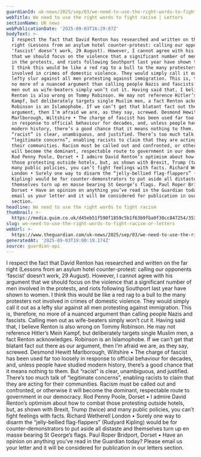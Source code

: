 ```yaml
---
guardianId: uk-news/2025/sep/03/we-need-to-use-the-right-words-to-fight-racism
webTitle: We need to use the right words to fight racism | Letters
sectionName: UK news
webPublicationDate: '2025-09-03T16:29:07Z'
bodyText: >-
  I respect the fact that David Renton has researched and written on the far
  right (Lessons from an asylum hotel counter-protest: calling our opponents
  ‘fascist’ doesn’t work, 29 August). However, I cannot agree with his argument
  that we should focus on the violence that a significant number of men involved
  in the protests, and riots following Southport last year have shown to women.
  I think this would be like a red rag to a bull to the many protesters not
  involved in crimes of domestic violence. They would simply call it out as a
  lefty slur against all men protesting against immigration. This is, therefore,
  no more of a nuanced argument than calling people Nazis and fascists. Calling
  men out as wife-beaters simply won’t cut it. Having said that, I believe
  Renton is also wrong on Tommy Robinson. He may not reference Hitler’s Mein
  Kampf, but deliberately targets single Muslim men, a fact Renton acknowledges.
  Robinson is an Islamophobe. If we can’t get that blatant fact out there as our
  argument, then I’m afraid we are, as they say, screwed. Desmond Hewitt
  Marlborough, Wiltshire • The charge of fascist has been used far too loosely
  in response to official behaviour for decades, and, unless people have studied
  modern history, there’s a good chance that it means nothing to them. But
  “racist” is clear, unambiguous, and justified. There’s too much talk of
  “legitimate concerns”, enabling racists to claim that they are acting for
  their communities. Racism must be called out and confronted, or otherwise it
  will become the dominant, respectable route to government in our democracy.
  Rod Penny Poole, Dorset • I admire David Renton’s optimism about how to combat
  those protesting outside hotels, but, as shown with Brexit, Trump (twice) and
  many public policies, you can’t fight feelings with facts. Richard Wetherell
  London • Surely one way to disarm the “jelly-bellied flag-flappers” (Rudyard
  Kipling) would be for counter-demonstrators to put aside all distaste and
  themselves turn up en masse bearing St George’s flags. Paul Roper Bridport,
  Dorset • Have an opinion on anything you’ve read in the Guardian today? Please
  email us your letter and it will be considered for publication in our letters
  section.
headline: We need to use the right words to fight racism
thumbnail: >-
  https://media.guim.co.uk/d45eb51f590f1859c5b1f63b9fba0f30cc847254/353_0_3533_2826/500.jpg
slug: we-need-to-use-the-right-words-to-fight-racism-or-letters
webUrl: >-
  https://www.theguardian.com/uk-news/2025/sep/03/we-need-to-use-the-right-words-to-fight-racism
generatedAt: '2025-09-03T19:00:19.174Z'
source: guardian-api
---
```

I respect the fact that David Renton has researched and written on the far right (Lessons from an asylum hotel counter-protest: calling our opponents ‘fascist’ doesn’t work, 29 August). However, I cannot agree with his argument that we should focus on the violence that a significant number of men involved in the protests, and riots following Southport last year have shown to women. I think this would be like a red rag to a bull to the many protesters not involved in crimes of domestic violence. They would simply call it out as a lefty slur against all men protesting against immigration. This is, therefore, no more of a nuanced argument than calling people Nazis and fascists. Calling men out as wife-beaters simply won’t cut it. Having said that, I believe Renton is also wrong on Tommy Robinson. He may not reference Hitler’s Mein Kampf, but deliberately targets single Muslim men, a fact Renton acknowledges. Robinson is an Islamophobe. If we can’t get that blatant fact out there as our argument, then I’m afraid we are, as they say, screwed. Desmond Hewitt Marlborough, Wiltshire • The charge of fascist has been used far too loosely in response to official behaviour for decades, and, unless people have studied modern history, there’s a good chance that it means nothing to them. But “racist” is clear, unambiguous, and justified. There’s too much talk of “legitimate concerns”, enabling racists to claim that they are acting for their communities. Racism must be called out and confronted, or otherwise it will become the dominant, respectable route to government in our democracy. Rod Penny Poole, Dorset • I admire David Renton’s optimism about how to combat those protesting outside hotels, but, as shown with Brexit, Trump (twice) and many public policies, you can’t fight feelings with facts. Richard Wetherell London • Surely one way to disarm the “jelly-bellied flag-flappers” (Rudyard Kipling) would be for counter-demonstrators to put aside all distaste and themselves turn up en masse bearing St George’s flags. Paul Roper Bridport, Dorset • Have an opinion on anything you’ve read in the Guardian today? Please email us your letter and it will be considered for publication in our letters section.
